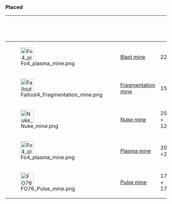 ===Placed===
{{clear}}
{| class="va-table va-table-full va-table-center sortable"

|- valign="top"
! 
! {{Icon|mine|x18pxpx|tooltip=Placed explosive weapon name}}

! {{Icon|damage|x18px|tooltip=Damage per shot|link=Damage}}
! {{Icon|explosion|x18px|tooltip=Area of Effect}}
! {{Icon|weight|x18px|tooltip=Weapon weight}}
! {{Icon|merchant|x18px|tooltip=Weapon value in caps}}
! {{Icon|ratio|x18px|tooltip=Value to weight ratio}}
! Base ID

|-style="height:32px;"
| [[File:Fo4_plasma_mine.png|40px|link=Plasma mine (Fallout 76)]]
| [[Blast mine]]
| 225{{Icon|attack}}
| ?
| 0.5
| 40
| 80
| {{ID|003B2626}}

|-style="height:32px;"
| [[File:Fallout4 Fragmentation mine.png|40px|link=Fragmentation mine (Fallout 76)]]
| [[Fragmentation mine (Fallout 76)|Fragmentation mine]]
| 150{{Icon|attack}}
| ?
| 0.5
| 20
| 40
| {{ID|000E56C2}}

|-style="height:32px;"
| [[File:Nuke mine.png|40px|link=Nuke mine (Fallout 76)]]
| [[Nuke mine (Fallout 76)|Nuke mine]]
| 250{{Icon|attack}} + 125{{Icon|radiation}}
| ?
| 0.5
| 40
| 80
| {{ID|0010A340}}

|-style="height:32px;"
| [[File:Fo4_plasma_mine.png|40px|link=Plasma mine (Fallout 76)]]
| [[Plasma mine (Fallout 76)|Plasma mine]]
| 200{{Icon|attack}} +200{{Icon|energy}}
| ?
| 0.5
| 35
| 70
| {{ID|0010A342}}

|-style="height:32px;"
| [[File:FO76 Pulse mine.png|40px|link=Pulse mine (Fallout 76)]]
| [[Pulse mine (Fallout 76)|Pulse mine]]
| 175{{Icon|attack}} + 175{{Icon|energy}}
| ?
| 0.5
| 25
| 50
| {{ID|0010A344}}

|}
